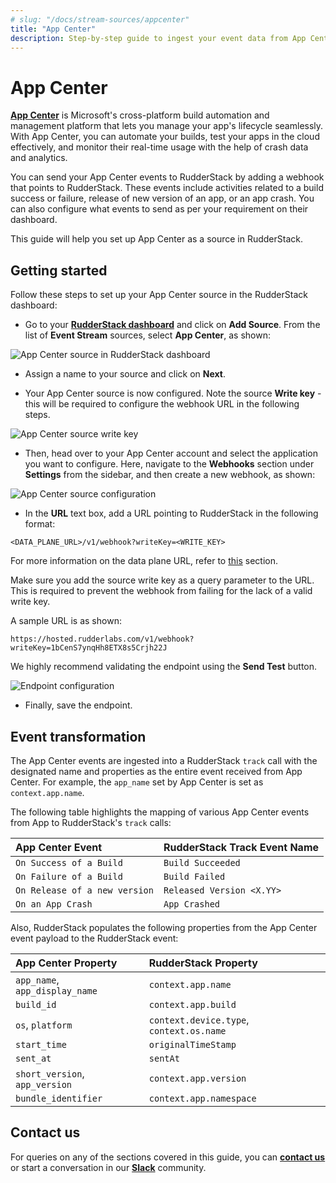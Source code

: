 ```yaml
---
# slug: "/docs/stream-sources/appcenter"
title: "App Center"
description: Step-by-step guide to ingest your event data from App Center into RudderStack.
---
```


# App Center

[**App Center**](https://appcenter.ms/) is Microsoft's cross-platform build automation and management platform that lets you manage your app's lifecycle seamlessly. With App Center, you can automate your builds, test your apps in the cloud effectively, and monitor their real-time usage with the help of crash data and analytics.

You can send your App Center events to RudderStack by adding a webhook that points to RudderStack. These events include activities related to a build success or failure, release of new version of an app, or an app crash. You can also configure what events to send as per your requirement on their dashboard.

This guide will help you set up App Center as a source in RudderStack.

## Getting started

Follow these steps to set up your App Center source in the RudderStack dashboard:

- Go to your [**RudderStack dashboard**](https://app.rudderstack.com/) and click on **Add Source**. From the list of **Event Stream** sources, select **App Center**, as shown:

<img src="../assets/event-stream-sources/appcenter-1.png" alt="App Center source in RudderStack dashboard" />

- Assign a name to your source and click on **Next**.

- Your App Center source is now configured. Note the source **Write key** - this will be required to configure the webhook URL in the following steps.

<img src="../assets/event-stream-sources/appcenter-4.png" alt="App Center source write key" />

- Then, head over to your App Center account and select the application you want to configure. Here, navigate to the **Webhooks** section under **Settings** from the sidebar, and then create a new webhook, as shown:

<img src="../assets/event-stream-sources/appcenter-2.png" alt="App Center source configuration" />

- In the **URL** text box, add a URL pointing to RudderStack in the following format: 

`<DATA_PLANE_URL>/v1/webhook?writeKey=<WRITE_KEY>`

<div class="infoBlock">

For more information on the data plane URL, refer to <a href="https://rudderstack.com/docs/get-started/installing-and-setting-up-rudderstack/#what-is-a-data-plane-url-where-do-i-get-it">this</a> section.
</div>

<div class="warningBlock">

Make sure you add the source write key as a query parameter to the URL. This is required to prevent the webhook from failing for the lack of a valid write key. 
</div>

A sample URL is as shown:

```http
https://hosted.rudderlabs.com/v1/webhook?writeKey=1bCenS7ynqHh8ETX8s5Crjh22J
```

<div class="infoBlock">

We highly recommend validating the endpoint using the **Send Test** button.
</div>

<img src="../assets/event-stream-sources/appcenter-3.png" alt="Endpoint configuration" />

- Finally, save the endpoint.

## Event transformation

The App Center events are ingested into a RudderStack `track` call with the designated name and properties as the entire event received from App Center. For example, the `app_name` set by App Center is set as `context.app.name`.

The following table highlights the mapping of various App Center events from App to RudderStack's `track` calls:

| App Center Event              | RudderStack Track Event Name |
| :---------------------------- | :--------------------------- |
| `On Success of a Build`       | `Build Succeeded`            |
| `On Failure of a Build`       | `Build Failed`               |
| `On Release of a new version` | `Released Version <X.YY>`    |
| `On an App Crash`             | `App Crashed`                |

Also, RudderStack populates the following properties from the App Center event payload to the RudderStack event:

| App Center Property            | RudderStack Property                     |
| :----------------------------- | :--------------------------------------- |
| `app_name`, `app_display_name` | `context.app.name`                       |
| `build_id`                     | `context.app.build`                      |
| `os`, `platform`               | `context.device.type`, `context.os.name` |
| `start_time`                   | `originalTimeStamp`                      |
| `sent_at`                      | `sentAt`                                 |
| `short_version`, `app_version` | `context.app.version`                    |
| `bundle_identifier`            | `context.app.namespace`                  |

## Contact us

For queries on any of the sections covered in this guide, you can [**contact us**](mailto:%20docs@rudderstack.com) or start a conversation in our [**Slack**](https://rudderstack.com/join-rudderstack-slack-community) community.
